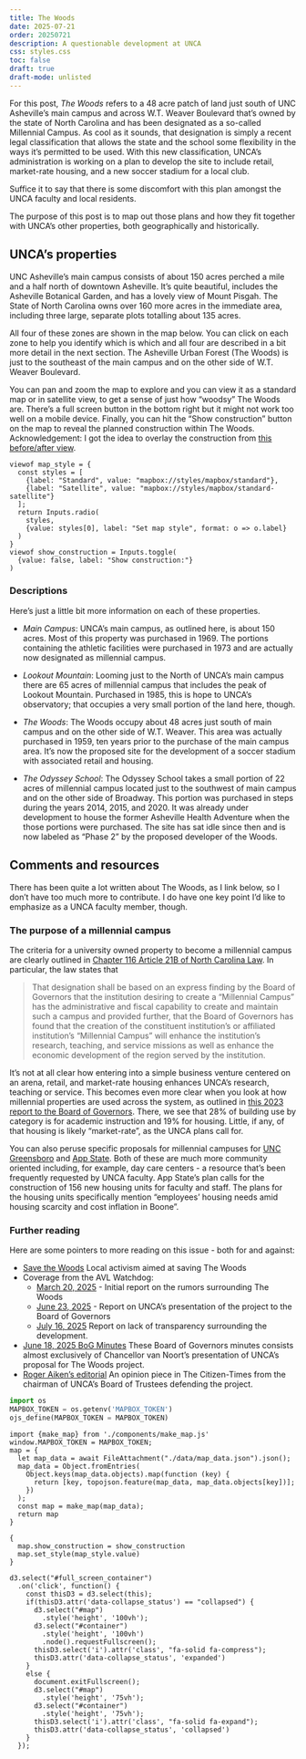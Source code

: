 ```yaml
---
title: The Woods
date: 2025-07-21
order: 20250721
description: A questionable development at UNCA
css: styles.css 
toc: false
draft: true 
draft-mode: unlisted
---
```


For this post, *The Woods* refers to a 48 acre patch of land just south of UNC Asheville's main campus and across W.T. Weaver Boulevard that's owned by the state of North Carolina and has been designated as a so-called Millennial Campus. As cool as it sounds, that designation is simply a recent legal classification that allows the state and the school some flexibility in the ways it's permitted to be used. With this new classification, UNCA's administration is working on a plan to develop the site to include retail, market-rate housing, and a new soccer stadium for a local club.

::: {.callout-note appearance="minimal"} 
Suffice it to say that there is some discomfort with this plan amongst the UNCA faculty and local residents.
:::

The purpose of this post is to map out those plans and how they fit together with UNCA's other properties, both geographically and historically.

## UNCA's properties

UNC Asheville's main campus consists of about 150 acres perched a mile and a half north of downtown Asheville. It's quite beautiful, includes the Asheville Botanical Garden, and has a lovely view of Mount Pisgah. The State of North Carolina owns over 160 more acres in the immediate area, including three large, separate plots totalling about 135 acres. 

All four of these zones are shown in the map below. You can click on each zone to help you identify which is which and all four are described in a bit more detail in the next section. The Asheville Urban Forest (The Woods) is just to the southeast of the main campus and on the other side of W.T. Weaver Boulevard.

You can pan and zoom the map to explore and you can view it as a standard map or in satellite view, to get a sense of just how "woodsy" The Woods are. There's a full screen button in the bottom right but it might not work too well on a mobile device. Finally, you can hit the "Show construction" button on the map to reveal the planned construction within The Woods.  
[Acknowledgement: I got the idea to overlay the construction from [this before/after view](https://imgsli.com/Mzg4NjM5){target=_blank}.]{.small .text-muted}
 
<div id="container">
<div id="map"></div>
<div id="controls"> 

```ojs
viewof map_style = {
  const styles = [ 
    {label: "Standard", value: "mapbox://styles/mapbox/standard"},
    {label: "Satellite", value: "mapbox://styles/mapbox/standard-satellite"}
  ];
  return Inputs.radio(
    styles,
    {value: styles[0], label: "Set map style", format: o => o.label}
  )
}
viewof show_construction = Inputs.toggle(
  {value: false, label: "Show construction:"}
)
```
</div>
<div id="full_screen_container" data-collapse_status="collapsed">
  <i class="fa-solid fa-expand"></i>
</div>
</div>  <!-- Close container -->



### Descriptions

Here's just a little bit more information on each of these properties.

- *Main Campus*: UNCA's main campus, as outlined here, is about 150 acres. Most of this property was purchased in 1969. The portions containing the athletic facilities were purchased in 1973 and are actually now designated as millennial campus.

- *Lookout Mountain*: Looming just to the North of UNCA's main campus there are 65 acres of millennial campus that includes the peak of Lookout Mountain. Purchased in 1985, this is hope to UNCA's observatory; that occupies a very small portion of the land here, though.

- *The Woods*: The Woods occupy about 48 acres just south of main campus and on the other side of W.T. Weaver. This area was actually purchased in 1959, ten years prior to the purchase of the main campus area. It's now the proposed site for the development of a soccer stadium with associated retail and housing.

- *The Odyssey School*: The Odyssey School takes a small portion of 22 acres of millennial campus located just to the southwest of main campus and on the other side of Broadway. This portion was purchased in steps during the years 2014, 2015, and 2020. It was already under development to house the former Asheville Health Adventure when the those portions were purchased. The site has sat idle since then and is now labeled as "Phase 2" by the proposed developer of the Woods.


## Comments and resources 

There has been quite a lot written about The Woods, as I link below, so I don't have too much more to contribute. I do have one key point I'd like to emphasize as a UNCA faculty member, though.

### The purpose of a millennial campus 


The criteria for a university owned property to become a millennial campus are clearly outlined in [Chapter 116 Article 21B of North Carolina Law](https://www.ncleg.net/EnactedLegislation/Statutes/HTML/ByArticle/Chapter_116/Article_21B.html#:~:text=That%20designation%20shall,by%20the%20institution.){target=_blank}. In particular, the law states that

> That designation shall be based on an express finding by the Board of Governors that the institution desiring to create a "Millennial Campus" has the administrative and fiscal capability to create and maintain such a campus and provided further, that the Board of Governors has found that the creation of the constituent institution's or affiliated institution's "Millennial Campus" will enhance the institution's research, teaching, and service missions as well as enhance the economic development of the region served by the institution.

It's not at all clear how entering into a simple business venture centered on an arena, retail, and market-rate housing enhances UNCA's research, teaching or service. This becomes even more clear when you look at how millennial properties are used across the system, as outlined in [this 2023 report to the Board of Governors](https://www.northcarolina.edu/apps//bog/doc.php?id=67861&code=bog){target=_blank}. There, we see that 28% of building use by category is for academic instruction and 19% for housing. Little, if any, of that housing is likely "market-rate", as the UNCA plans call for. 

You can also peruse specific proposals for millennial campuses for [UNC Greensboro](https://realestate.uncg.edu/millennial-campus/){target=_blank} and [App State](https://www.appstate.edu/appalachians-future/building-physical-infrastructure/innovation/){target=_blank}. Both of these are much more community oriented including, for example, day care centers - a resource that's been frequently requested by UNCA faculty. App State's plan calls for the construction of 156 new housing units for faculty and staff. The plans for the housing units specifically mention "employees’ housing needs amid housing scarcity and cost inflation in Boone".



### Further reading

Here are some pointers to more reading on this issue - both for and against:

- [Save the Woods](https://www.saveuncawoods.org/){target=_blank} Local activism aimed at saving The Woods
- Coverage from the AVL Watchdog:
  - [March 20, 2025](https://avlwatchdog.org/debate-over-woods-asks-what-kind-of-university-does-unca-want-to-be/) - Initial report on the rumors surrounding The Woods
  - [June 23, 2025](https://avlwatchdog.org/uncas-stadium-proposal-confirms-a-long-running-rumor-and-raises-many-more-questions/) - Report on UNCA's presentation of the project to the Board of Governors
  - [July 16, 2025](https://avlwatchdog.org/soccer-stadium-development-was-in-works-months-before-unca-acknowledged-it-business-records-show/) Report on lack of transparency surrounding the development.
- [June 18, 2025 BoG Minutes](https://www.northcarolina.edu/apps/bog/doc.php?id=68468&code=bog){target=_blank} These Board of Governors minutes consists almost exclusively of Chancellor van Noort's presentation of UNCA's proposal for The Woods project.
- [Roger Aiken's editorial](https://www.citizen-times.com/story/opinion/2025/07/06/opinion-unca-millennial-campus-builds-on-impact-it-has-on-asheville-economy/84438980007/){target=_blank} An opinion piece in The Citizen-Times from the chairman of UNCA's Board of Trustees defending the project.



::: {.hidden}

```python
import os
MAPBOX_TOKEN = os.getenv('MAPBOX_TOKEN')
ojs_define(MAPBOX_TOKEN = MAPBOX_TOKEN)
```


<!---
```ojs
import {make_map} from './components/make_map.js' 
construction_data = await
  FileAttachment('./data/DevelopmentDrawingClippedVM.json').json();
map = make_map(construction_data)
```
-->


```ojs
import {make_map} from './components/make_map.js'
window.MAPBOX_TOKEN = MAPBOX_TOKEN;
map = {
  let map_data = await FileAttachment("./data/map_data.json").json();
  map_data = Object.fromEntries(
    Object.keys(map_data.objects).map(function (key) {
      return [key, topojson.feature(map_data, map_data.objects[key])];
    })
  );
  const map = make_map(map_data);
  return map
}
```


```ojs
{
  map.show_construction = show_construction
  map.set_style(map_style.value)
}
```


```ojs
d3.select("#full_screen_container")
  .on('click', function() {
    const thisD3 = d3.select(this);
    if(thisD3.attr('data-collapse_status') == "collapsed") {
      d3.select("#map")
        .style('height', '100vh');
      d3.select("#container")
        .style('height', '100vh')
        .node().requestFullscreen();
      thisD3.select('i').attr('class', "fa-solid fa-compress");
      thisD3.attr('data-collapse_status', 'expanded')
    }
    else {
      document.exitFullscreen();
      d3.select("#map")
        .style('height', '75vh');
      d3.select("#container")
        .style('height', '75vh');
      thisD3.select('i').attr('class', "fa-solid fa-expand");
      thisD3.attr('data-collapse_status', 'collapsed')
    }
  });
```
<script>
  document.addEventListener('keydown', function(event) {
    if (event.key === 'Escape') {
      document.querySelector('#container').style.height = '75vh';
      document.querySelector('#map').style.height = '75vh';
    }
  });
</script>


::: 
